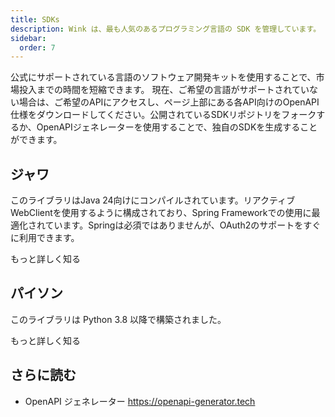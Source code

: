 ```yaml
---
title: SDKs
description: Wink は、最も人気のあるプログラミング言語の SDK を管理しています。
sidebar:
  order: 7
---
```


公式にサポートされている言語のソフトウェア開発キットを使用することで、市場投入までの時間を短縮できます。
現在、ご希望の言語がサポートされていない場合は、ご希望のAPIにアクセスし、ページ上部にある各API向けのOpenAPI仕様をダウンロードしてください。公開されているSDKリポジトリをフォークするか、OpenAPIジェネレーターを使用することで、独自のSDKを生成することができます。

## ジャワ

このライブラリはJava 24向けにコンパイルされています。リアクティブWebClientを使用するように構成されており、Spring Frameworkでの使用に最適化されています。Springは必須ではありませんが、OAuth2のサポートをすぐに利用できます。

<LinkButton href="https://github.com/wink-travel/wink-sdk-java" variant="secondary" icon="external">
  もっと詳しく知る
</LinkButton>


## パイソン

このライブラリは Python 3.8 以降で構築されました。

<LinkButton href="https://github.com/wink-travel/wink-sdk-python" variant="secondary" icon="external">
  もっと詳しく知る
</LinkButton>


## さらに読む

* OpenAPI ジェネレーター https://openapi-generator.tech

